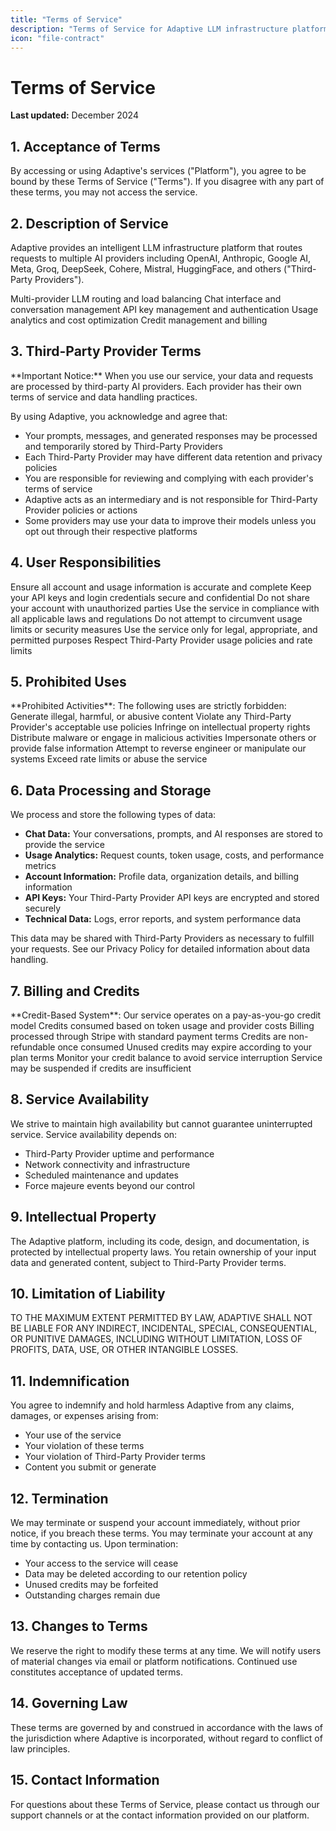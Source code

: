 ```yaml
---
title: "Terms of Service"
description: "Terms of Service for Adaptive LLM infrastructure platform"
icon: "file-contract"
---
```


# Terms of Service

**Last updated:** December 2024

## 1. Acceptance of Terms

By accessing or using Adaptive's services ("Platform"), you agree to be bound by these Terms of Service ("Terms"). If you disagree with any part of these terms, you may not access the service.

## 2. Description of Service

Adaptive provides an intelligent LLM infrastructure platform that routes requests to multiple AI providers including OpenAI, Anthropic, Google AI, Meta, Groq, DeepSeek, Cohere, Mistral, HuggingFace, and others ("Third-Party Providers").

<CardGroup cols={2}>
  <Card title="Core Services" icon="server">
    Multi-provider LLM routing and load balancing
  </Card>
  <Card title="Chat Interface" icon="comments">
    Chat interface and conversation management
  </Card>
  <Card title="Security" icon="key">
    API key management and authentication
  </Card>
  <Card title="Analytics" icon="chart-bar">
    Usage analytics and cost optimization
  </Card>
  <Card title="Billing" icon="credit-card">
    Credit management and billing
  </Card>
</CardGroup>

## 3. Third-Party Provider Terms

<Warning>
**Important Notice:** When you use our service, your data and requests are processed by third-party AI providers. Each provider has their own terms of service and data handling practices.
</Warning>

By using Adaptive, you acknowledge and agree that:

- Your prompts, messages, and generated responses may be processed and temporarily stored by Third-Party Providers
- Each Third-Party Provider may have different data retention and privacy policies
- You are responsible for reviewing and complying with each provider's terms of service
- Adaptive acts as an intermediary and is not responsible for Third-Party Provider policies or actions
- Some providers may use your data to improve their models unless you opt out through their respective platforms

## 4. User Responsibilities

<Steps>
  <Step title="Provide accurate information">
    Ensure all account and usage information is accurate and complete
  </Step>
  <Step title="Secure your credentials">
    Keep your API keys and login credentials secure and confidential
  </Step>
  <Step title="Authorized use only">
    Do not share your account with unauthorized parties
  </Step>
  <Step title="Comply with laws">
    Use the service in compliance with all applicable laws and regulations
  </Step>
  <Step title="Respect system limits">
    Do not attempt to circumvent usage limits or security measures
  </Step>
  <Step title="Appropriate use">
    Use the service only for legal, appropriate, and permitted purposes
  </Step>
  <Step title="Follow provider policies">
    Respect Third-Party Provider usage policies and rate limits
  </Step>
</Steps>

## 5. Prohibited Uses

<Warning>
**Prohibited Activities**: The following uses are strictly forbidden:
</Warning>

<CardGroup cols={2}>
  <Card title="Illegal Content" icon="ban">
    Generate illegal, harmful, or abusive content
  </Card>
  <Card title="Policy Violations" icon="x-circle">
    Violate any Third-Party Provider's acceptable use policies
  </Card>
  <Card title="IP Infringement" icon="copyright">
    Infringe on intellectual property rights
  </Card>
  <Card title="Malicious Activity" icon="bug">
    Distribute malware or engage in malicious activities
  </Card>
  <Card title="Impersonation" icon="user-x">
    Impersonate others or provide false information
  </Card>
  <Card title="System Manipulation" icon="wrench">
    Attempt to reverse engineer or manipulate our systems
  </Card>
  <Card title="Service Abuse" icon="exclamation-triangle">
    Exceed rate limits or abuse the service
  </Card>
</CardGroup>

## 6. Data Processing and Storage

We process and store the following types of data:

- **Chat Data:** Your conversations, prompts, and AI responses are stored to provide the service
- **Usage Analytics:** Request counts, token usage, costs, and performance metrics
- **Account Information:** Profile data, organization details, and billing information
- **API Keys:** Your Third-Party Provider API keys are encrypted and stored securely
- **Technical Data:** Logs, error reports, and system performance data

This data may be shared with Third-Party Providers as necessary to fulfill your requests. See our Privacy Policy for detailed information about data handling.

## 7. Billing and Credits

<Info>
**Credit-Based System**: Our service operates on a pay-as-you-go credit model
</Info>

<CardGroup cols={2}>
  <Card title="Usage-Based" icon="calculator">
    Credits consumed based on token usage and provider costs
  </Card>
  <Card title="Secure Payments" icon="shield">
    Billing processed through Stripe with standard payment terms
  </Card>
  <Card title="Non-Refundable" icon="coins">
    Credits are non-refundable once consumed
  </Card>
  <Card title="Expiration" icon="clock">
    Unused credits may expire according to your plan terms
  </Card>
  <Card title="Your Responsibility" icon="eye">
    Monitor your credit balance to avoid service interruption
  </Card>
  <Card title="Service Continuity" icon="pause">
    Service may be suspended if credits are insufficient
  </Card>
</CardGroup>

## 8. Service Availability

We strive to maintain high availability but cannot guarantee uninterrupted service. Service availability depends on:

- Third-Party Provider uptime and performance
- Network connectivity and infrastructure
- Scheduled maintenance and updates
- Force majeure events beyond our control

## 9. Intellectual Property

The Adaptive platform, including its code, design, and documentation, is protected by intellectual property laws. You retain ownership of your input data and generated content, subject to Third-Party Provider terms.

## 10. Limitation of Liability

<Warning>
TO THE MAXIMUM EXTENT PERMITTED BY LAW, ADAPTIVE SHALL NOT BE LIABLE FOR ANY INDIRECT, INCIDENTAL, SPECIAL, CONSEQUENTIAL, OR PUNITIVE DAMAGES, INCLUDING WITHOUT LIMITATION, LOSS OF PROFITS, DATA, USE, OR OTHER INTANGIBLE LOSSES.
</Warning>

## 11. Indemnification

You agree to indemnify and hold harmless Adaptive from any claims, damages, or expenses arising from:

- Your use of the service
- Your violation of these terms
- Your violation of Third-Party Provider terms
- Content you submit or generate

## 12. Termination

We may terminate or suspend your account immediately, without prior notice, if you breach these terms. You may terminate your account at any time by contacting us. Upon termination:

- Your access to the service will cease
- Data may be deleted according to our retention policy
- Unused credits may be forfeited
- Outstanding charges remain due

## 13. Changes to Terms

We reserve the right to modify these terms at any time. We will notify users of material changes via email or platform notifications. Continued use constitutes acceptance of updated terms.

## 14. Governing Law

These terms are governed by and construed in accordance with the laws of the jurisdiction where Adaptive is incorporated, without regard to conflict of law principles.

## 15. Contact Information

For questions about these Terms of Service, please contact us through our support channels or at the contact information provided on our platform.
